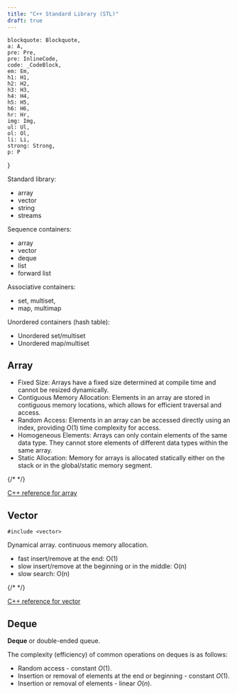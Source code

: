 ```yaml
---
title: "C++ Standard Library (STL)"
draft: true
---
```



    blockquote: Blockquote,
    a: A,
    pre: Pre,
    pre: InlineCode,
    code: _CodeBlock,
    em: Em,
    h1: H1,
    h2: H2,
    h3: H3,
    h4: H4,
    h5: H5,
    h6: H6,
    hr: Hr,
    img: Img,
    ul: Ul,
    ol: Ol,
    li: Li,
    strong: Strong,
    p: P
}

Standard library:
- array
- vector
- string
- streams

Sequence containers:
- array
- vector
- deque
- list
- forward list

Associative containers:
- set, multiset,
- map, multimap

Unordered containers (hash table):
- Unordered set/multiset
- Unordered map/multiset

## Array

<Drawio
    file="cpp-stl.drawio"
    page="0"
    description="STL containers iterators."
/>

- Fixed Size: Arrays have a fixed size determined at compile time and cannot be resized dynamically.
- Contiguous Memory Allocation: Elements in an array are stored in contiguous memory locations, which allows for efficient traversal and access.
- Random Access: Elements in an array can be accessed directly using an index, providing O(1) time complexity for access.
- Homogeneous Elements: Arrays can only contain elements of the same data type. They cannot store elements of different data types within the same array.
- Static Allocation: Memory for arrays is allocated statically either on the stack or in the global/static memory segment.

{/*
<CodeBlock
filename="array.cpp"
code="" 
lang="cpp"
remoteURL="https://raw.githubusercontent.com/harleylara/cpp-intro/master/003-stl/array.cpp"
/>
*/}

[C++ reference for array](https://en.cppreference.com/w/cpp/container/array)

## Vector

<Drawio
    file="cpp-stl.drawio"
    page="1"
    description="vector container memory layout."
/>

```plain
#include <vector>
```

Dynamical array. continuous memory allocation.
- fast insert/remove at the end: O(1)
- slow insert/remove at the beginning or in the middle: O(n)
- slow search: O(n)

{/*
<CodeBlock
filename="vector.cpp"
code=""
lang="cpp"
remoteURL="https://raw.githubusercontent.com/harleylara/cpp-intro/master/003-stl/vector.cpp"
/>
*/}

[C++ reference for vector](https://en.cppreference.com/w/cpp/container/vector)

## Deque

**Deque** or double-ended queue.

The complexity (efficiency) of common operations on deques is as follows:
- Random access - constant $O(1)$.
- Insertion or removal of elements at the end or beginning - constant $O(1)$.
- Insertion or removal of elements - linear $O(n)$.

<Drawio
    file="cpp-stl.drawio"
    page="2"
    description="Deque container memory layout."
/>
